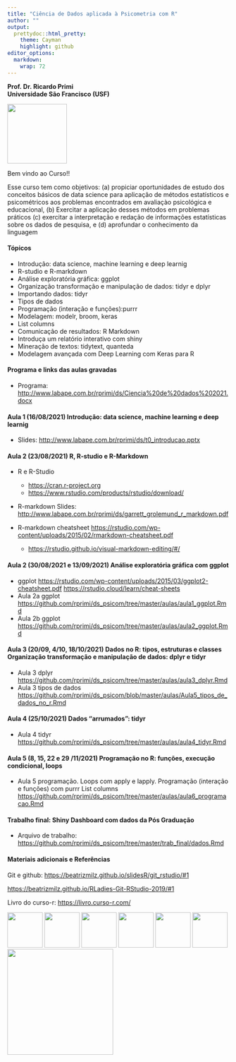 ```yaml
---
title: "Ciência de Dados aplicada à Psicometria com R"
author: ""
output:
  prettydoc::html_pretty:
    theme: Cayman
    highlight: github
editor_options: 
  markdown: 
    wrap: 72
---
```


**Prof. Dr. Ricardo Primi**\
**Universidade São Francisco (USF)**

![](images/logo-usf.png){width="135"}

Bem vindo ao Curso!!

Esse curso tem como objetivos: (a) propiciar oportunidades de estudo dos
conceitos básicos de data science para aplicação de métodos estatísticos
e psicométricos aos problemas encontrados em avaliaçào psicológica e
educacional, (b) Exercitar a aplicação desses métodos em problemas
práticos (c) exercitar a interpretação e redação de informações
estatísticas sobre os dados de pesquisa, e (d) aprofundar o conhecimento
da linguagem

#### Tópicos

-   Introdução: data science, machine learning e deep learnig
-   R-studio e R-markdown
-   Análise exploratória gráfica: ggplot
-   Organização transformação e manipulação de dados: tidyr e dplyr
-   Importando dados: tidyr
-   Tipos de dados
-   Programação (interação e funções):purrr
-   Modelagem: modelr, broom, keras
-   List columns
-   Comunicação de resultados: R Markdown
-   Introduça um relatório interativo com shiny
-   Mineração de textos: tidytext, quanteda
-   Modelagem avançada com Deep Learning com Keras para R

#### Programa e links das aulas gravadas

-   Programa:
    <http://www.labape.com.br/rprimi/ds/Ciencia%20de%20dados%202021.docx>

#### Aula 1 (16/08/2021) Introdução: data science, machine learning e deep learnig

-   Slides: <http://www.labape.com.br/rprimi/ds/t0_introducao.pptx>

#### Aula 2 (23/08/2021) R, R-studio e R-Markdown

-   R e R-Studio

    -   <https://cran.r-project.org>
    -   <https://www.rstudio.com/products/rstudio/download/>

-   R-markdown Slides:
    <http://www.labape.com.br/rprimi/ds/garrett_grolemund_r_markdown.pdf>

-   R-markdown cheatsheet
    <https://rstudio.com/wp-content/uploads/2015/02/rmarkdown-cheatsheet.pdf>

    -   <https://rstudio.github.io/visual-markdown-editing/#/>

#### Aula 2 (30/08/2021 e 13/09/2021) Análise exploratória gráfica com ggplot

-   ggplot
    <https://rstudio.com/wp-content/uploads/2015/03/ggplot2-cheatsheet.pdf>
    <https://rstudio.cloud/learn/cheat-sheets>
-   Aula 2a ggplot 
    <https://github.com/rprimi/ds_psicom/tree/master/aulas/aula1_ggplot.Rmd> 
-   Aula 2b ggplot 
    <https://github.com/rprimi/ds_psicom/tree/master/aulas/aula2_ggplot.Rmd> 

#### Aula 3 (20/09, 4/10, 18/10/2021) Dados no R: tipos, estruturas e classes Organização transformação e manipulação de dados: dplyr e tidyr  

-   Aula 3 dplyr
    <https://github.com/rprimi/ds_psicom/tree/master/aulas/aula3_dplyr.Rmd>  
-   Aula 3 tipos de dados  
    <https://github.com/rprimi/ds_psicom/blob/master/aulas/Aula5_tipos_de_dados_no_r.Rmd>  
    
#### Aula 4 (25/10/2021) Dados "arrumados": tidyr  

-   Aula 4 tidyr 
    <https://github.com/rprimi/ds_psicom/tree/master/aulas/aula4_tidyr.Rmd> 

#### Aula 5 (8, 15, 22 e 29 /11/2021) Programação no R: funções, execução condicional, loops  

-   Aula 5 programação. Loops com apply e lapply. Programação (interação e funções) com purrr
    List columns
    <https://github.com/rprimi/ds_psicom/tree/master/aulas/aula6_programacao.Rmd> 
    
#### Trabalho final: Shiny Dashboard com dados da Pós Graduação 

-   Arquivo de trabalho:
    <https://github.com/rprimi/ds_psicom/tree/master/trab_final/dados.Rmd> 
    

#### Materiais adicionais e Referências

Git e github: <https://beatrizmilz.github.io/slidesR/git_rstudio/#1>

<https://beatrizmilz.github.io/RLadies-Git-RStudio-2019/#1>

Livro do curso-r: <https://livro.curso-r.com/>

<img src="../imagens/rmarkdown.png" width="80"/>
<img src="../imagens/tidyverse.png" width="80"/>
<img src="../imagens/ggplot2.png" width="80"/>
<img src="../imagens/dplyr.png" width="80"/>
<img src="../imagens/tidyr.png" width="80"/>
<img src="../imagens/purrr.png" width="80"/>
<img src="../imagens/keras.png" width="240"/>
